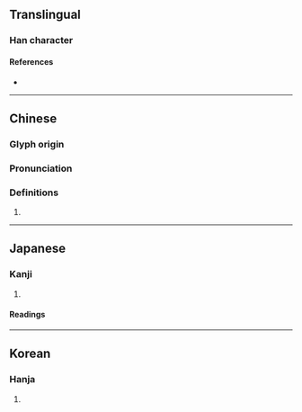 {{character info/new}}
==Translingual==

===Han character===
{{Han char|rn=22|rad=匚|as=09|sn=11|four=|canj=SOMN|ids=⿷匚俞,⿷匚兪}}

====References====
* {{Han ref|kx=0154.070|dkj=02637|dj=0346.120|hdz=10088.020|uh=532C|ud=21292}}

----

==Chinese==
{{zh-forms}}

===Glyph origin===
{{Han etym}}

===Pronunciation===
{{zh-pron
|m=yǔ
|c=jyu6
|cat=
}}

===Definitions===
{{zh-hanzi}}

# {{rfdef|zh}}

----

==Japanese==

===Kanji===
{{ja-kanji|grade=|rs=匚09}}

# {{defn|ja|sort=匚09}}

====Readings====
{{rfv-pronunciation|ja}}
{{ja-readings
|goon=ず<づ, ゆ
|kanon=とう, ゆ
|kun=ます-, もたい-<もたひ-
}}

----

==Korean==

===Hanja===
{{ko-hanja|hangeul=유|rv=yu|mr=yu}}

# {{defn|ko|sort=匚09}}